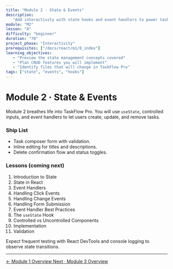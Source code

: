 ```yaml
---
title: "Module 2 · State & Events"
description:
   "Add interactivity with state hooks and event handlers to power task CRUD."
module: "M2"
lesson: "0"
difficulty: "beginner"
duration: "70"
project_phase: "Interactivity"
prerequisites: ["/docs/react/m1/0_index"]
learning_objectives:
   - "Preview the state management concepts covered"
   - "Plan CRUD features you will implement"
   - "Identify files that will change in TaskFlow Pro"
tags: ["state", "events", "hooks"]
---
```


# Module 2 · State & Events

Module 2 breathes life into TaskFlow Pro. You will use `useState`, controlled
inputs, and event handlers to let users create, update, and remove tasks.

### Ship List

-  Task composer form with validation.
-  Inline editing for titles and descriptions.
-  Delete confirmation flow and status toggles.

### Lessons (coming next)

1. Introduction to State
2. State in React
3. Event Handlers
4. Handling Click Events
5. Handling Change Events
6. Handling Form Submission
7. Event Handler Best Practices
8. The `useState` Hook
9. Controlled vs Uncontrolled Components
10.   Implementation
11.   Validation

Expect frequent testing with React DevTools and console logging to observe state
transitions.

---

<div className='mt-8 flex justify-between'>
   <a
      href='/docs/react/m1/0_index'
      className='text-sm font-medium text-muted-foreground hover:text-foreground'
   >
      ← Module 1 Overview
   </a>
   <a
      href='/docs/react/m3/0_index'
      className='text-sm font-medium text-primary hover:text-primary/80'
   >
      Next · Module 3 Overview
   </a>
</div>

